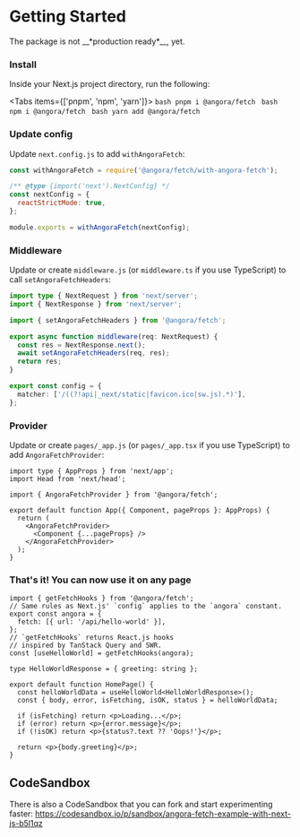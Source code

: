 
# Getting Started

<Callout type="warning" emoji="⚠️">
  The package is not __*production ready*__, yet.
</Callout>

<div className="steps-container">

### Install

Inside your Next.js project directory, run the following:

<Tabs items={['pnpm', 'npm', 'yarn']}>
  <Tab>
    ```bash
    pnpm i @angora/fetch
    ```
  </Tab>
  <Tab>
    ```bash
    npm i @angora/fetch
    ```
  </Tab>
  <Tab>
    ```bash
    yarn add @angora/fetch
    ```
  </Tab>
</Tabs>

### Update config

Update `next.config.js` to add `withAngoraFetch`:

```javascript filename="next.config.js" {1,8} 
const withAngoraFetch = require('@angora/fetch/with-angora-fetch');

/** @type {import('next').NextConfig} */
const nextConfig = {
  reactStrictMode: true,
};

module.exports = withAngoraFetch(nextConfig);
```

### Middleware

Update or create `middleware.js` (or `middleware.ts` if you use TypeScript) to 
call `setAngoraFetchHeaders`:

```typescript filename="middleware.ts" {4,8}
import type { NextRequest } from 'next/server';
import { NextResponse } from 'next/server';

import { setAngoraFetchHeaders } from '@angora/fetch';

export async function middleware(req: NextRequest) {
  const res = NextResponse.next();
  await setAngoraFetchHeaders(req, res);
  return res;
}

export const config = {
  matcher: ['/((?!api|_next/static|favicon.ico|sw.js).*)'],
};
```

### Provider

Update or create `pages/_app.js` (or `pages/_app.tsx` if you use TypeScript) to 
add `AngoraFetchProvider`:

```tsx filename="pages/_app.tsx" {4,8,10}
import type { AppProps } from 'next/app';
import Head from 'next/head';

import { AngoraFetchProvider } from '@angora/fetch';

export default function App({ Component, pageProps }: AppProps) {
  return (
    <AngoraFetchProvider>
      <Component {...pageProps} />
    </AngoraFetchProvider>
  );
}
```

### That's it! You can now use it on any page

```tsx filename="pages/index.tsx"
import { getFetchHooks } from '@angora/fetch';
// Same rules as Next.js' `config` applies to the `angora` constant.
export const angora = {
  fetch: [{ url: '/api/hello-world' }],
};
// `getFetchHooks` returns React.js hooks
// inspired by TanStack Query and SWR.
const [useHelloWorld] = getFetchHooks(angora);

type HelloWorldResponse = { greeting: string };

export default function HomePage() {
  const helloWorldData = useHelloWorld<HelloWorldResponse>();
  const { body, error, isFetching, isOK, status } = helloWorldData;

  if (isFetching) return <p>Loading...</p>;
  if (error) return <p>{error.message}</p>;
  if (!isOK) return <p>{status?.text ?? 'Oops!'}</p>;

  return <p>{body.greeting}</p>;
}
```

</div>

## CodeSandbox

There is also a CodeSandbox that you can fork and start experimenting faster: 
https://codesandbox.io/p/sandbox/angora-fetch-example-with-next-js-b5l1qz